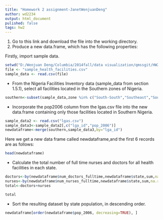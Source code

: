 ```yaml
---
title: "Homework 2 assignment-JanetWenjuanDeng"
author: wd2234
output: html_document
pulished: false  
tags: hw2
---
```


1. Go to this link and download the file into the working directory.
2. Produce a new data.frame, which has the following properties:

Firstly, import sample data. 
```r
setwd("D:/Wenjuan Deng/Columbia/2014fall/data visualization/qmssgit/HW2")
file <- "sample_health_facilities.csv"
sample_data <- read.csv(file)
```
- From the Nigeria Facilities Inventory data (sample_data from section 1.5.1), select all facilities located in the Southern zones of Nigeria.
```r
southern<-subset(sample_data,zone %in% c("South-South","Southeast","Southwest"))
```

- Incorporate the pop2006 column from the lgas.csv file into the new data.frame containing only those facilities located in Southern Nigeria. 
```r
sample_data2 <- read.csv("lgas.csv")
sample_data3<-sample_data2[,c("lga_id","pop_2006")]
newdataframe<-merge(southern,sample_data3,by="lga_id")
````
Here we get a new data frame called newdataframe,and the first 6 records are as follows:
```r
head(newdataframe)
````

- Calculate the total number of full time nurses and doctors for all health facilities in each state.
```r
doctors<-by(newdataframe$num_doctors_fulltime,newdataframe$state,sum,na.rm=TRUE)
nurses<-by(newdataframe$num_nurses_fulltime,newdataframe$state,sum,na.rm=TRUE)
total<-doctors+nurses
````

```r
total
````

- Sort the resulting dataset by state population, in descending order.
```r
newdataframe[order(newdataframe$pop_2006, decreasing=TRUE), ]
```

